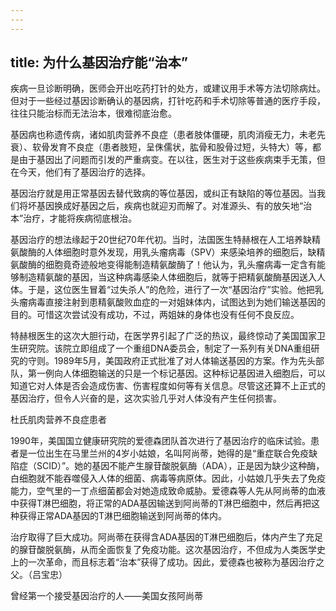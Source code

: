 ```yaml
---
---
---
```

title: 为什么基因治疗能“治本”
---




疾病一旦诊断明确，医师会开出吃药打针的处方，或建议用手术等方法切除病灶。但对于一些经过基因诊断确认的基因病，打针吃药和手术切除等普通的医疗手段，往往只能治标而无法治本，很难彻底治愈。

基因病也称遗传病，诸如肌肉营养不良症（患者肢体僵硬，肌肉消瘦无力，未老先衰）、软骨发育不良症（患者肢短，呈侏儒状，肱骨和股骨过短，头特大）等，都是由于基因出了问题而引发的严重病变。在以往，医生对于这些疾病束手无策，但在今天，他们有了基因治疗的选择。

基因治疗就是用正常基因去替代致病的等位基因，或纠正有缺陷的等位基因。当我们将坏基因换成好基因之后，疾病也就迎刃而解了。对准源头、有的放矢地“治本”治疗，才能将疾病彻底根治。

基因治疗的想法缘起于20世纪70年代初。当时，法国医生特赫根在人工培养缺精氨酸酶的人体细胞时意外发现，用乳头瘤病毒（SPV）来感染培养的细胞后，缺精氨酸酶的细胞竟奇迹般地变得能制造精氨酸酶了！他认为，乳头瘤病毒一定含有能够制造精氨酸的基因，当这种病毒感染人体细胞后，就等于把精氨酸酶基因送入人体。于是，这位医生冒着“过失杀人”的危险，进行了一次“基因治疗”实验。他把乳头瘤病毒直接注射到患精氨酸败血症的一对姐妹体内，试图达到为她们输送基因的目的。可惜这次尝试没有成功，不过，两姐妹的身体也没有任何不良反应。

特赫根医生的这次大胆行动，在医学界引起了广泛的热议，最终惊动了美国国家卫生研究院。该院立即组成了一个重组DNA委员会，制定了一系列有关DNA重组研究的守则。1989年5月，美国政府正式批准了对人体输送基因的方案。作为先头部队，第一例向人体细胞输送的只是一个标记基因。这种标记基因进入细胞后，可以知道它对人体是否会造成伤害、伤害程度如何等有关信息。尽管这还算不上正式的基因治疗，但令人兴奋的是，这次实验几乎对人体没有产生任何损害。

杜氏肌肉营养不良症患者



1990年，美国国立健康研究院的爱德森团队首次进行了基因治疗的临床试验。患者是一位出生在马里兰州的4岁小姑娘，名叫阿尚蒂，她得的是“重症联合免疫缺陷症（SCID）”。她的基因不能产生腺苷酸脱氨酶（ADA），正是因为缺少这种酶，白细胞就不能吞噬侵入人体的细菌、病毒等病原体。因此，小姑娘几乎失去了免疫能力，空气里的一丁点细菌都会对她造成致命威胁。爱德森等人先从阿尚蒂的血液中获得T淋巴细胞，将正常的ADA基因输送到阿尚蒂的T淋巴细胞中，然后再把这种获得正常ADA基因的T淋巴细胞输送到阿尚蒂的体内。

治疗取得了巨大成功。阿尚蒂在获得含ADA基因的T淋巴细胞后，体内产生了充足的腺苷酸脱氨酶，从而全面恢复了免疫功能。这次基因治疗，不但成为人类医学史上的一次革命，而且标志着“治本”获得了成功。因此，爱德森也被称为基因治疗之父。（吕宝忠）

曾经第一个接受基因治疗的人——美国女孩阿尚蒂